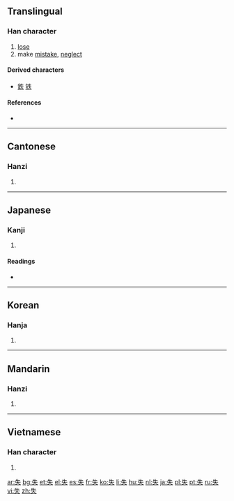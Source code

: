 {{also|先|矢}}
==Translingual==

===Han character===
{{Han char|rn=37|rad=大|as=02|sn=5|four=2503<sub>0</sub>|canj=竹手人 (HQO)}}

# [[lose]]
# make [[mistake]], [[neglect]]

====Derived characters====
* [[鉄]] [[铁]] {{qualifier|in simplified form}}

====References====
* {{Han ref|kx=0249.090|dkj=05844|dj=0508.070|hdz=10525.010|uh=5931|ud=22833|bh=A5A2|bd=42402}}

----

==Cantonese==

===Hanzi===
{{yue-hanzi|jyut=|y=sat1}}

# {{defn|Cantonese|sort=大02}}

----

==Japanese==

===Kanji===
{{ja-kanji|grade=4|rs=大02}}

# {{defn|Japanese|sort=大02}}

====Readings====
* {{ja-readings|on=[[しつ]] (shitsu), [[いつ]] (itsu)|kun=[[うしなう]] (ushinau)}}

----

==Korean==

===Hanja===
{{ko-hanja|hangeul=실|rv=sil|mr=sil}}

# {{defn|Korean|sort=大02}}

----

==Mandarin==

===Hanzi===
{{cmn-hanzi|pin=[[shī]] ([[shi1]])|wg=shih<sup>1</sup>}}

# {{defn|Mandarin|sort=大02}}

----

==Vietnamese==

===Han character===
{{vi-hantu|[[thất]], [[thắt]]|rs=大02}}

# {{defn|Vietnamese|sort=大02}}

[[ar:失]]
[[bg:失]]
[[et:失]]
[[el:失]]
[[es:失]]
[[fr:失]]
[[ko:失]]
[[li:失]]
[[hu:失]]
[[nl:失]]
[[ja:失]]
[[pl:失]]
[[pt:失]]
[[ru:失]]
[[vi:失]]
[[zh:失]]
